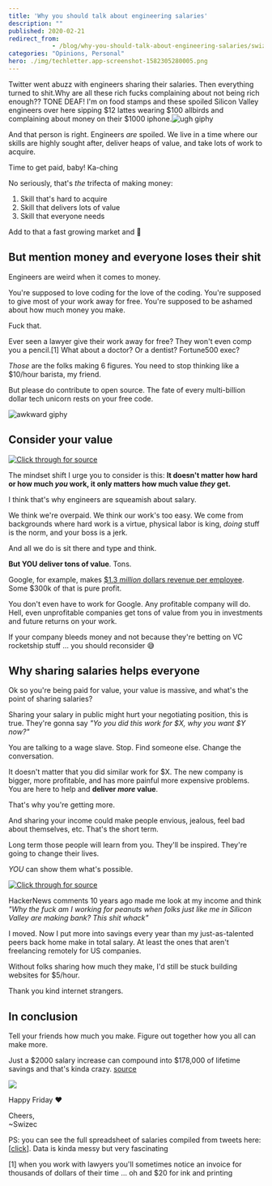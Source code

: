 ```yaml
---
title: 'Why you should talk about engineering salaries'
description: ""
published: 2020-02-21
redirect_from: 
            - /blog/why-you-should-talk-about-engineering-salaries/swizec/9332
categories: "Opinions, Personal"
hero: ./img/techletter.app-screenshot-1582305280005.png
---
```

Twitter went abuzz with engineers sharing their salaries. Then everything turned to shit.Why are all these rich fucks complaining about not being rich enough?? TONE DEAF! I&#x27;m on food stamps and these spoiled Silicon Valley engineers over here sipping $12 lattes wearing $100 allbirds and complaining about money on their $1000 iphone.![ugh giphy](./img/media-3owypkSIpM8xw6p7W0-giphy.gif)



And that person is right. Engineers _are_ spoiled. We live in a time where our skills are highly sought after, deliver heaps of value, and take lots of work to acquire.



Time to get paid, baby! Ka-ching



No seriously, that&#x27;s _the_ trifecta of making money:



1. Skill that&#x27;s hard to acquire
2. Skill that delivers lots of value
3. Skill that everyone needs



Add to that a fast growing market and 🤑



## But mention money and everyone loses their shit



Engineers are weird when it comes to money.



You&#x27;re supposed to love coding for the love of the coding. You&#x27;re supposed to give most of your work away for free. You&#x27;re supposed to be ashamed about how much money you make.



Fuck that.



Ever seen a lawyer give their work away for free? They won&#x27;t even comp you a pencil.\[1] What about a doctor? Or a dentist? Fortune500 exec?



_Those_ are the folks making 6 figures. You need to stop thinking like a $10/hour barista, my friend.



But please do contribute to open source. The fate of every multi-billion dollar tech unicorn rests on your free code.



![awkward giphy](./img/media-S7RAioXMRs8b6-giphy.gif)



## Consider your value





[![Click through for source](./img/techletter.app-screenshot-1582305280005.png)](https://twitter.com/Swizec/status/1228825341579448320)





The mindset shift I urge you to consider is this: **It doesn&#x27;t matter how hard or how much _you_ work, it only matters how much value _they_ get.**



I think that&#x27;s why engineers are squeamish about salary.



We think we&#x27;re overpaid. We think our work&#x27;s too easy. We come from backgrounds where hard work is a virtue, physical labor is king, _doing_ stuff is the norm, and your boss is a jerk.



And all we do is sit there and type and think.



**But YOU deliver tons of value**. Tons.



Google, for example, makes [$1.3 _million_ dollars revenue per employee](https://9to5google.com/2019/10/28/alphabet-q3-2019-earnings/). Some $300k of that is pure profit.



You don&#x27;t even have to work for Google. Any profitable company will do. Hell, even unprofitable companies get tons of value from you in investments and future returns on your work.



If your company bleeds money and not because they&#x27;re betting on VC rocketship stuff ... you should reconsider 😅



## Why sharing salaries helps everyone



Ok so you&#x27;re being paid for value, your value is massive, and what&#x27;s the point of sharing salaries?



Sharing your salary in public might hurt your negotiating position, this is true. They&#x27;re gonna say _&quot;Yo you did this work for $X, why you want $Y now?&quot;_



You are talking to a wage slave. Stop. Find someone else. Change the conversation.



It doesn&#x27;t matter that you did similar work for $X. The new company is bigger, more profitable, and has more painful more expensive problems. You are here to help and **deliver _more_ value**.



That&#x27;s why you&#x27;re getting more.



And sharing your income could make people envious, jealous, feel bad about themselves, etc. That&#x27;s the short term.



Long term those people will learn from you. They&#x27;ll be inspired. They&#x27;re going to change their lives.



_YOU_ can show them what&#x27;s possible.





[![Click through for source](./img/techletter.app-screenshot-1582305280198.png)](https://twitter.com/Swizec/status/1228697056002351104)





HackerNews comments 10 years ago made me look at my income and think _&quot;Why the fuck am I working for peanuts when folks just like me in Silicon Valley are making bank? This shit whack&quot;_



I moved. Now I put more into savings every year than my just-as-talented peers back home make in total salary. At least the ones that aren&#x27;t freelancing remotely for US companies.



Without folks sharing how much they make, I&#x27;d still be stuck building websites for $5/hour.



Thank you kind internet strangers.



## In conclusion



Tell your friends how much you make. Figure out together how you all can make more.



Just a $2000 salary increase can compound into $178,000 of lifetime savings and that&#x27;s kinda crazy. [source](https://www.investor.gov/additional-resources/free-financial-planning-tools/compound-interest-calculator)



![](./img/Zgnkf3y.png)



Happy Friday ❤️



Cheers,  
~Swizec



PS: you can see the full spreadsheet of salaries compiled from tweets here: \[[click](https://docs.google.com/spreadsheets/d/1-xIgk7Mw1S5DXTZSbKBgxlsQAn7XGIu7Mfy72lSVHKk/edit#gid=129993618)]. Data is kinda messy but very fascinating



\[1] when you work with lawyers you&#x27;ll sometimes notice an invoice for thousands of dollars of their time ... oh and $20 for ink and printing
